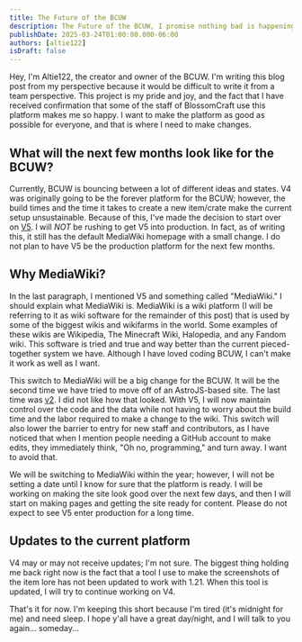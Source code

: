 ```yaml
---
title: The Future of the BCUW
description: The Future of the BCUW, I promise nothing bad is happening.
publishDate: 2025-03-24T01:00:00.000-06:00
authors: [altie122]
isDraft: false
---
```


Hey, I'm Altie122, the creator and owner of the BCUW. I'm writing this blog post from my perspective because it would be difficult to write it from a team perspective. This project is my pride and joy, and the fact that I have received confirmation that some of the staff of BlossomCraft use this platform makes me so happy. I want to make the platform as good as possible for everyone, and that is where I need to make changes.

## What will the next few months look like for the BCUW?

Currently, BCUW is bouncing between a lot of different ideas and states. V4 was originally going to be the forever platform for the BCUW; however, the build times and the time it takes to create a new item/crate make the current setup unsustainable. Because of this, I've made the decision to start over on [V5](https://v5.bcuw.xyz). I will *NOT* be rushing to get V5 into production. In fact, as of writing this, it still has the default MediaWiki homepage with a small change. I do not plan to have V5 be the production platform for the next few months.

## Why MediaWiki?

In the last paragraph, I mentioned V5 and something called "MediaWiki." I should explain what MediaWiki is. MediaWiki is a wiki platform (I will be referring to it as wiki software for the remainder of this post) that is used by some of the biggest wikis and wikifarms in the world. Some examples of these wikis are Wikipedia, The Minecraft Wiki, Halopedia, and any Fandom wiki. This software is tried and true and way better than the current pieced-together system we have. Although I have loved coding BCUW, I can't make it work as well as I want.

This switch to MediaWiki will be a big change for the BCUW. It will be the second time we have tried to move off of an AstroJS-based site. The last time was [v2](https://v2.bcuw.xyz). I did not like how that looked. With V5, I will now maintain control over the code and the data while not having to worry about the build time and the labor required to make a change to the wiki. This switch will also lower the barrier to entry for new staff and contributors, as I have noticed that when I mention people needing a GitHub account to make edits, they immediately think, "Oh no, programming," and turn away. I want to avoid that.

We will be switching to MediaWiki within the year; however, I will not be setting a date until I know for sure that the platform is ready. I will be working on making the site look good over the next few days, and then I will start on making pages and getting the site ready for content. Please do not expect to see V5 enter production for a long time.

## Updates to the current platform

V4 may or may not receive updates; I'm not sure. The biggest thing holding me back right now is the fact that a tool I use to make the screenshots of the item lore has not been updated to work with 1.21. When this tool is updated, I will try to continue working on V4.

That's it for now. I'm keeping this short because I'm tired (it's midnight for me) and need sleep. I hope y'all have a great day/night, and I will talk to you again... someday...
